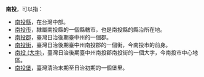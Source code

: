 '''南投'''，可以指：

* [[南投縣|南投縣]]，在台灣中部。
* [[南投市|南投市]]，隸屬南投縣的一個縣轄市，也是南投縣的縣治所在地。
* [[南投郡|南投郡]]，臺灣日治後期臺中州的一個郡。
* [[南投街|南投街]]，臺灣日治後期臺中州南投郡的一個街，今南投市的前身。
* [[南投_(大字)|南投 (大字)]]，臺灣日治後期臺中州南投郡南投街的一個大字，今南投市中心地區。
* [[南投堡|南投堡]]，臺灣清治末期至日治初期的一個堡里。
{{disambig|Cat=二字臺灣地名消歧義}}